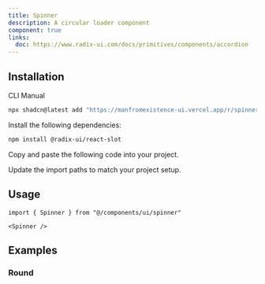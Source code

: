 ```yaml
---
title: Spinner
description: A circular loader component
component: true
links:
  doc: https://www.radix-ui.com/docs/primitives/components/accordion
---
```


<ComponentPreview
  name="spinner-demo"
  className="[&_.preview>[data-orientation=vertical]]:sm:max-w-[70%]"
  description="A spinner component"
/>

## Installation

<Tabs defaultValue="cli">

<TabsList>
  <TabsTrigger value="cli">CLI</TabsTrigger>
  <TabsTrigger value="manual">Manual</TabsTrigger>
</TabsList>

<TabsContent value="cli">

```bash
npx shadcn@latest add "https://manfromexistence-ui.vercel.app/r/spinner"
```

</TabsContent>

<TabsContent value="manual">

<Steps>

<Step>Install the following dependencies:</Step>

```bash
npm install @radix-ui/react-slot
```

<Step>Copy and paste the following code into your project.</Step>

<ComponentSource name="spinner" />

<Step>Update the import paths to match your project setup.</Step>

</Steps>

</TabsContent>

</Tabs>

## Usage

```tsx
import { Spinner } from "@/components/ui/spinner"
```

```tsx
<Spinner />
```

## Examples

### Round

<ComponentPreview
  name="spinner-round"
  description="An input OTP with alphanumeric pattern."
/>
